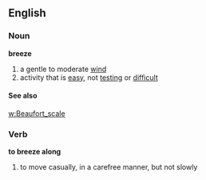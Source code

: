 ==English==
===Noun===
'''breeze'''
#a gentle to moderate [[wind]]
#activity that is [[easy]], not [[testing]] or [[difficult]]

====See also====
[[w:Beaufort_scale]]

===Verb===
'''to breeze along'''
#to move casually, in a carefree manner, but not slowly